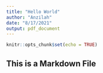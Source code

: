 ```yaml
---
title: "Hello World"
author: "Anzilah"
date: "8/17/2021"
output: pdf_document
---
```


```r
knitr::opts_chunk$set(echo = TRUE)
```

## This is a Markdown File